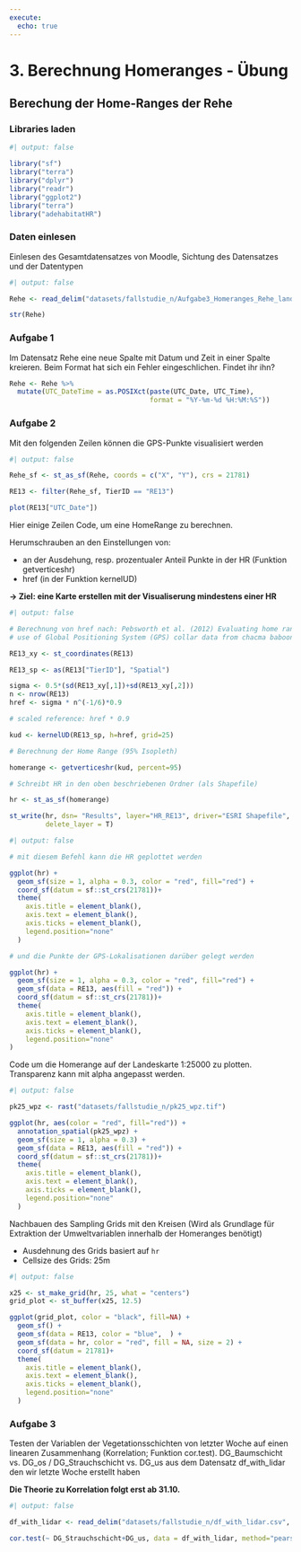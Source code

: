 ```yaml
---
execute:
  echo: true
---
```


# 3. Berechnung Homeranges - Übung

## Berechung der Home-Ranges der Rehe 

### Libraries laden

```r
#| output: false

library("sf")
library("terra")
library("dplyr")
library("readr")
library("ggplot2")
library("terra")
library("adehabitatHR")

```

### Daten einlesen

Einlesen des Gesamtdatensatzes von Moodle, Sichtung des Datensatzes und der Datentypen

```r
#| output: false

Rehe <- read_delim("datasets/fallstudie_n/Aufgabe3_Homeranges_Rehe_landforst_20221024.csv", delim = ";")

str(Rehe)
```

### Aufgabe 1

Im Datensatz Rehe eine neue Spalte mit Datum und Zeit in einer Spalte kreieren. Beim Format hat sich ein Fehler eingeschlichen. Findet ihr ihn?

```r

Rehe <- Rehe %>%
  mutate(UTC_DateTime = as.POSIXct(paste(UTC_Date, UTC_Time), 
                                   format = "%Y-%m-%d %H:%M:%S"))
```

### Aufgabe 2

Mit den folgenden Zeilen können die GPS-Punkte visualisiert werden

```r
#| output: false

Rehe_sf <- st_as_sf(Rehe, coords = c("X", "Y"), crs = 21781)

RE13 <- filter(Rehe_sf, TierID == "RE13")

plot(RE13["UTC_Date"])

```


Hier einige Zeilen Code, um eine HomeRange zu berechnen.

Herumschrauben an den Einstellungen von: 

- an der Ausdehung, resp. prozentualer Anteil Punkte in der HR (Funktion getverticeshr) 
- href (in der Funktion kernelUD)


**→ Ziel: eine Karte erstellen mit der Visualiserung mindestens einer HR**

```r
#| output: false

# Berechnung von href nach: Pebsworth et al. (2012) Evaluating home range techniques: 
# use of Global Positioning System (GPS) collar data from chacma baboons

RE13_xy <- st_coordinates(RE13)

RE13_sp <- as(RE13["TierID"], "Spatial")

sigma <- 0.5*(sd(RE13_xy[,1])+sd(RE13_xy[,2]))                              
n <- nrow(RE13)
href <- sigma * n^(-1/6)*0.9  

# scaled reference: href * 0.9

kud <- kernelUD(RE13_sp, h=href, grid=25)             

# Berechnung der Home Range (95% Isopleth)

homerange <- getverticeshr(kud, percent=95)             

# Schreibt HR in den oben beschriebenen Ordner (als Shapefile)

hr <- st_as_sf(homerange)

st_write(hr, dsn= "Results", layer="HR_RE13", driver="ESRI Shapefile",  
         delete_layer = T)
```

```r
#| output: false

# mit diesem Befehl kann die HR geplottet werden

ggplot(hr) + 
  geom_sf(size = 1, alpha = 0.3, color = "red", fill="red") +
  coord_sf(datum = sf::st_crs(21781))+
  theme(
    axis.title = element_blank(),
    axis.text = element_blank(),
    axis.ticks = element_blank(),
    legend.position="none"
  )

# und die Punkte der GPS-Lokalisationen darüber gelegt werden 

ggplot(hr) + 
  geom_sf(size = 1, alpha = 0.3, color = "red", fill="red") +
  geom_sf(data = RE13, aes(fill = "red")) +
  coord_sf(datum = sf::st_crs(21781))+
  theme(
    axis.title = element_blank(),
    axis.text = element_blank(),
    axis.ticks = element_blank(),
    legend.position="none"
)
```    

Code um die Homerange auf der Landeskarte 1:25000 zu plotten. Transparenz kann mit alpha angepasst werden.

```r
#| output: false

pk25_wpz <- rast("datasets/fallstudie_n/pk25_wpz.tif")

ggplot(hr, aes(color = "red", fill="red")) +
  annotation_spatial(pk25_wpz) +
  geom_sf(size = 1, alpha = 0.3) +
  geom_sf(data = RE13, aes(fill = "red")) +
  coord_sf(datum = sf::st_crs(21781))+
  theme(
    axis.title = element_blank(),
    axis.text = element_blank(),
    axis.ticks = element_blank(),
    legend.position="none"
  )
```

Nachbauen des Sampling Grids mit den Kreisen (Wird als Grundlage für Extraktion der Umweltvariablen innerhalb der Homeranges benötigt)

- Ausdehnung des Grids basiert auf `hr`
- Cellsize des Grids: 25m

```r
#| output: false

x25 <- st_make_grid(hr, 25, what = "centers")
grid_plot <- st_buffer(x25, 12.5)

ggplot(grid_plot, color = "black", fill=NA) + 
  geom_sf() +
  geom_sf(data = RE13, color = "blue",  ) +
  geom_sf(data = hr, color = "red", fill = NA, size = 2) +
  coord_sf(datum = 21781)+
  theme(
    axis.title = element_blank(),
    axis.text = element_blank(),
    axis.ticks = element_blank(),
    legend.position="none"
  )
```

### Aufgabe 3

Testen der Variablen der Vegetationsschichten von letzter Woche auf einen linearen Zusammenhang (Korrelation; Funktion cor.test). DG_Baumschicht vs. DG_os / DG_Strauchschicht vs. DG_us aus dem Datensatz df_with_lidar den wir letzte Woche erstellt haben

**Die Theorie zu Korrelation folgt erst ab 31.10.**

```r
#| output: false

df_with_lidar <- read_delim("datasets/fallstudie_n/df_with_lidar.csv", delim =";")

cor.test(~ DG_Strauchschicht+DG_us, data = df_with_lidar, method="pearson")
```
